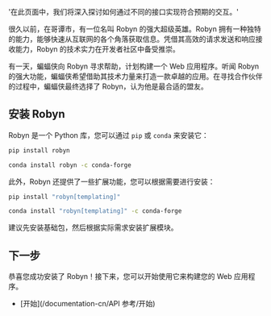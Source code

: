   '在此页面中，我们将深入探讨如何通过不同的接口实现符合预期的交互。'

很久以前，在哥谭市，有一位名叫 Robyn 的强大超级英雄。Robyn 拥有一种独特的能力，能够快速从互联网的各个角落获取信息。凭借其高效的请求发送和响应接收能力，Robyn 的技术实力在开发者社区中备受推崇。

有一天，蝙蝠侠向 Robyn 寻求帮助，计划构建一个 Web 应用程序。听闻 Robyn 的强大功能，蝙蝠侠希望借助其技术力量来打造一款卓越的应用。在寻找合作伙伴的过程中，蝙蝠侠最终选择了 Robyn，认为他是最合适的盟友。

## 安装 Robyn

Robyn 是一个 Python 库，您可以通过 `pip` 或 `conda` 来安装它：

  <CodeGroup title="installation">

```bash {{ title: 'pip' }}
pip install robyn
```

```bash {{ title: 'conda' }}
conda install robyn -c conda-forge
```

  </CodeGroup>

此外，Robyn 还提供了一些扩展功能，您可以根据需要进行安装：

  <CodeGroup title="installation">

```bash {{ title: 'pip' }}
pip install "robyn[templating]"
```

```bash {{ title: 'conda' }}
conda install "robyn[templating]" -c conda-forge
```

  </CodeGroup>

建议先安装基础包，然后根据实际需求安装扩展模块。

## 下一步

恭喜您成功安装了 Robyn！接下来，您可以开始使用它来构建您的 Web 应用程序。

- [开始](/documentation-cn/API 参考/开始)

